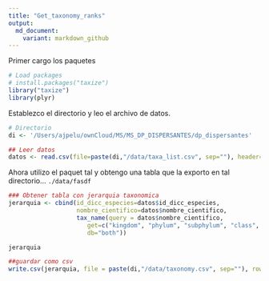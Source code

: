 ```yaml
---
title: "Get_taxonomy_ranks"
output:
  md_document:
    variant: markdown_github
---
```


Primer cargo los paquetes

```r
# Load packages 
# install.packages("taxize")
library("taxize")
library(plyr)
```

Establezco el directorio y leo el archivo de datos. 


```r
# Directorio 
di <- '/Users/ajpelu/ownCloud/MS/MS_DP_DISPERSANTES/dp_dispersantes'

## Leer datos
datos <- read.csv(file=paste(di,"/data/taxa_list.csv", sep=""), header=TRUE, sep=",")
```

Ahora utilizo el paquet tal y obtengo una tabla que la exporto en tal directorio... `./data/fasdf` 

```r
### Obtener tabla con jerarquia taxonomica 
jerarquia <- cbind(id_dicc_especies=datos$id_dicc_especies, 
                   nombre_cientifico=datos$nombre_cientifico,
                   tax_name(query = datos$nombre_cientifico, 
                      get=c("kingdom", "phylum", "subphylum", "class", "order", "family", "genus"), 
                      db="both")) 

jerarquia 
```

```r
##guardar como csv
write.csv(jerarquia, file = paste(di,"/data/taxonomy.csv", sep=""), row.names=FALSE)
```

